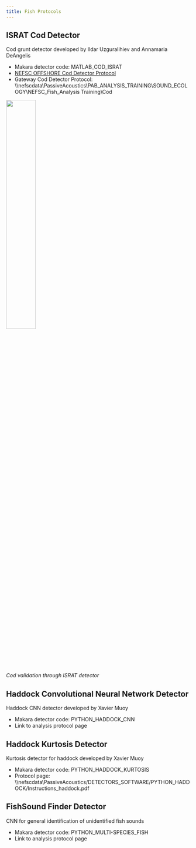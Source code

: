 ```yaml
---
title: Fish Protocols
---
```


## ISRAT Cod Detector

Cod grunt detector developed by Ildar Uzguralihiev and Annamaria DeAngelis

* Makara detector code: MATLAB\_COD\_ISRAT  
* [NEFSC OFFSHORE Cod Detector Protocol](https://docs.google.com/document/d/1o7xmtpkIwlmSO9F4sD0QsNVhGFN3Yh_1/edit#heading=h.gjdgxs)  
* Gateway Cod Detector Protocol: \\\\nefscdata\\PassiveAcoustics\\PAB\_ANALYSIS\_TRAINING\\SOUND\_ECOLOGY\\NEFSC\_Fish\_Analysis Training\\Cod

![](/figs/Software_detectors/ISRAT_cod.PNG){width=40%}\
*Cod validation through ISRAT detector*

## Haddock Convolutional Neural Network Detector

Haddock CNN detector developed by Xavier Muoy

* Makara detector code: PYTHON\_HADDOCK\_CNN  
* Link to analysis protocol page

## Haddock Kurtosis Detector

Kurtosis detector for haddock developed by Xavier Muoy

* Makara detector code: PYTHON\_HADDOCK\_KURTOSIS  
* Protocol page: \\\\nefscdata\\PassiveAcoustics/DETECTORS\_SOFTWARE/PYTHON\_HADDOCK/Instructions\_haddock.pdf

## FishSound Finder Detector

CNN for general identification of unidentified fish sounds

* Makara detector code: PYTHON\_MULTI-SPECIES\_FISH  
* Link to analysis protocol page

